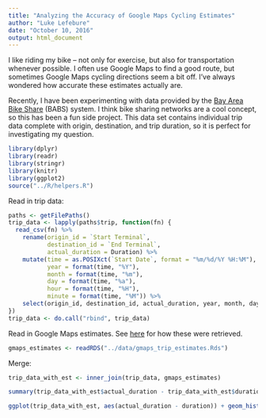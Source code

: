 ```yaml
---
title: "Analyzing the Accuracy of Google Maps Cycling Estimates"
author: "Luke Lefebure"
date: "October 10, 2016"
output: html_document
---
```


I like riding my bike -- not only for exercise, but also for transportation whenever possible. I often use Google Maps to find a good route, but sometimes Google Maps cycling directions seem a bit off. I've always wondered how accurate these estimates actually are.

Recently, I have been experimenting with data provided by the [Bay Area Bike Share](http://www.bayareabikeshare.com/open-data) (BABS) system. I think bike sharing networks are a cool concept, so this has been a fun side project. This data set contains individual trip data complete with origin, destination, and trip duration, so it is perfect for investigating my question.

```r
library(dplyr)
library(readr)
library(stringr)
library(knitr)
library(ggplot2)
source("../R/helpers.R")
```

Read in trip data:

```r
paths <- getFilePaths()
trip_data <- lapply(paths$trip, function(fn) {
  read_csv(fn) %>%
    rename(origin_id = `Start Terminal`,
           destination_id = `End Terminal`,
           actual_duration = Duration) %>%
    mutate(time = as.POSIXct(`Start Date`, format = "%m/%d/%Y %H:%M"),
           year = format(time, "%Y"),
           month = format(time, "%m"),
           day = format(time, "%a"),
           hour = format(time, "%H"),
           minute = format(time, "%M")) %>%
    select(origin_id, destination_id, actual_duration, year, month, day, hour, minute)
})
trip_data <- do.call("rbind", trip_data)
```

Read in Google Maps estimates. See [here](https://github.com/llefebure/bike-sharing/blob/master/R/google-api-trip-estimates.R) for how these were retrieved.

```r
gmaps_estimates <- readRDS("../data/gmaps_trip_estimates.Rds")
```

Merge:

```r
trip_data_with_est <- inner_join(trip_data, gmaps_estimates)
```

```r
summary(trip_data_with_est$actual_duration - trip_data_with_est$duration)
```

```r
ggplot(trip_data_with_est, aes(actual_duration - duration)) + geom_histogram() + xlim(c(-800, 800))
```